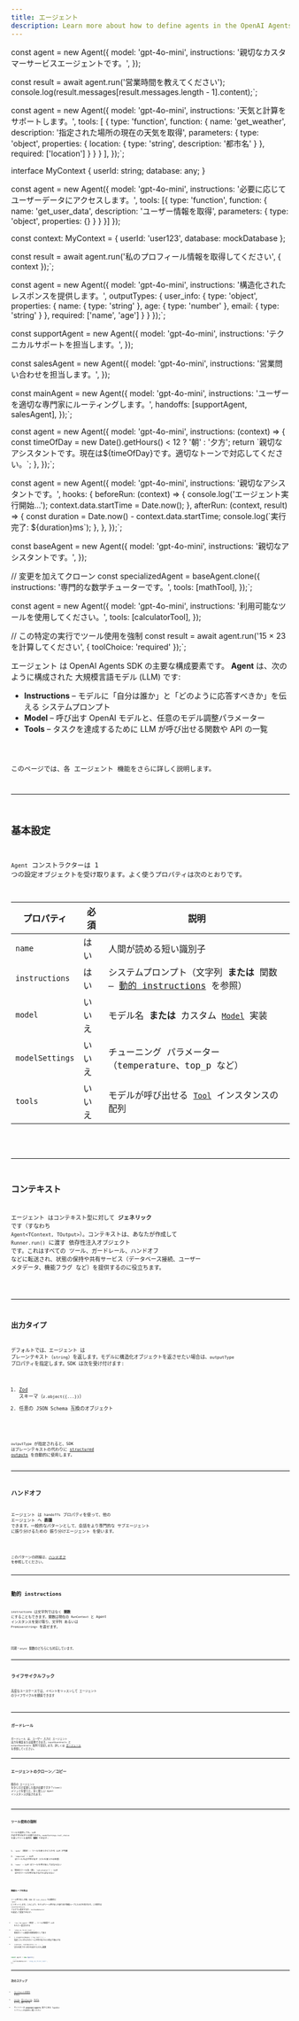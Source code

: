 ```yaml
---
title: エージェント
description: Learn more about how to define agents in the OpenAI Agents SDK for JavaScript / TypeScript
---
```




const agent = new Agent({
  model: 'gpt-4o-mini',
  instructions: '親切なカスタマーサービスエージェントです。',
});

const result = await agent.run('営業時間を教えてください');
console.log(result.messages[result.messages.length - 1].content);`;


const agent = new Agent({
  model: 'gpt-4o-mini',
  instructions: '天気と計算をサポートします。',
  tools: [
    {
      type: 'function',
      function: {
        name: 'get_weather',
        description: '指定された場所の現在の天気を取得',
        parameters: {
          type: 'object',
          properties: {
            location: { type: 'string', description: '都市名' }
          },
          required: ['location']
        }
      }
    }
  ],
});`;


interface MyContext {
  userId: string;
  database: any;
}

const agent = new Agent({
  model: 'gpt-4o-mini',
  instructions: '必要に応じてユーザーデータにアクセスします。',
  tools: [{
    type: 'function',
    function: {
      name: 'get_user_data',
      description: 'ユーザー情報を取得',
      parameters: { type: 'object', properties: {} }
    }
  }]
});

const context: MyContext = {
  userId: 'user123',
  database: mockDatabase
};

const result = await agent.run('私のプロフィール情報を取得してください', { context });`;


const agent = new Agent({
  model: 'gpt-4o-mini',
  instructions: '構造化されたレスポンスを提供します。',
  outputTypes: {
    user_info: {
      type: 'object',
      properties: {
        name: { type: 'string' },
        age: { type: 'number' },
        email: { type: 'string' }
      },
      required: ['name', 'age']
    }
  }
});`;


const supportAgent = new Agent({
  model: 'gpt-4o-mini',
  instructions: 'テクニカルサポートを担当します。',
});

const salesAgent = new Agent({
  model: 'gpt-4o-mini', 
  instructions: '営業問い合わせを担当します。',
});

const mainAgent = new Agent({
  model: 'gpt-4o-mini',
  instructions: 'ユーザーを適切な専門家にルーティングします。',
  handoffs: [supportAgent, salesAgent],
});`;


const agent = new Agent({
  model: 'gpt-4o-mini',
  instructions: (context) => {
    const timeOfDay = new Date().getHours() < 12 ? '朝' : '夕方';
    return \`親切なアシスタントです。現在は\${timeOfDay}です。適切なトーンで対応してください。\`;
  },
});`;


const agent = new Agent({
  model: 'gpt-4o-mini',
  instructions: '親切なアシスタントです。',
  hooks: {
    beforeRun: (context) => {
      console.log('エージェント実行開始...');
      context.data.startTime = Date.now();
    },
    afterRun: (context, result) => {
      const duration = Date.now() - context.data.startTime;
      console.log(\`実行完了: \${duration}ms\`);
    },
  },
});`;


const baseAgent = new Agent({
  model: 'gpt-4o-mini',
  instructions: '親切なアシスタントです。',
});

// 変更を加えてクローン
const specializedAgent = baseAgent.clone({
  instructions: '専門的な数学チューターです。',
  tools: [mathTool],
});`;


const agent = new Agent({
  model: 'gpt-4o-mini',
  instructions: '利用可能なツールを使用してください。',
  tools: [calculatorTool],
});

// この特定の実行でツール使用を強制
const result = await agent.run('15 × 23を計算してください', {
  toolChoice: 'required'
});`;

エージェント は OpenAI Agents SDK の主要な構成要素です。 **Agent** は、次のように構成された 大規模言語モデル (LLM) です:

- **Instructions** – モデルに「自分は誰か」と「どのように応答すべきか」を伝える システムプロンプト
- **Model** – 呼び出す OpenAI モデルと、任意のモデル調整パラメーター
- **Tools** – タスクを達成するために LLM が呼び出せる関数や API の一覧

<Code lang="typescript" code={simpleAgent} title="基本的な Agent 定義" />

このページでは、各 エージェント 機能をさらに詳しく説明します。

---

## 基本設定

`Agent` コンストラクターは 1 つの設定オブジェクトを受け取ります。よく使うプロパティは次のとおりです。

| プロパティ      | 必須   | 説明                                                                                               |
| --------------- | ------ | -------------------------------------------------------------------------------------------------- |
| `name`          | はい   | 人間が読める短い識別子                                                                             |
| `instructions`  | はい   | システムプロンプト（文字列 **または** 関数 – [動的 instructions](#dynamic-instructions) を参照）   |
| `model`         | いいえ | モデル名 **または** カスタム [`Model`](/openai-agents-js/openai/agents/interfaces/model/) 実装     |
| `modelSettings` | いいえ | チューニング パラメーター（temperature、top_p など）                                               |
| `tools`         | いいえ | モデルが呼び出せる [`Tool`](/openai-agents-js/openai/agents/type-aliases/tool/) インスタンスの配列 |

<Code lang="typescript" code={agentWithTools} title="ツールを使う Agent" />

---

## コンテキスト

エージェント はコンテキスト型に対して **ジェネリック** です（すなわち `Agent<TContext, TOutput>`）。コンテキストは、あなたが作成して `Runner.run()` に渡す 依存性注入オブジェクト です。これはすべての ツール、ガードレール、ハンドオフ などに転送され、状態の保持や共有サービス（データベース接続、ユーザー メタデータ、機能フラグ など）を提供するのに役立ちます。

<Code
  lang="typescript"
  code={agentWithContext}
  title="コンテキストを使う Agent"
/>

---

## 出力タイプ

デフォルトでは、エージェント は プレーンテキスト（`string`）を返します。モデルに構造化オブジェクトを返させたい場合は、`outputType` プロパティを指定します。SDK は次を受け付けます:

1. [Zod](https://github.com/colinhacks/zod) スキーマ（`z.object({...})`）
2. 任意の JSON Schema 互換のオブジェクト

<Code
  lang="typescript"
  code={agentWithAodOutputType}
  title="Zod による構造化出力"
/>

`outputType` が指定されると、SDK はプレーンテキストの代わりに
[structured outputs](https://platform.openai.com/docs/guides/structured-outputs) を自動的に使用します。

---

## ハンドオフ

エージェント は `handoffs` プロパティを使って、他の エージェント へ **委譲** できます。一般的なパターンとして、会話をより専門的な サブエージェント に振り分けるための 振り分けエージェント を使います。

<Code
  lang="typescript"
  code={agentWithHandoffs}
  title="ハンドオフを使う Agent"
/>

このパターンの詳細は、[ハンドオフ](/openai-agents-js/ja/guides/handoffs) を参照してください。

---

## 動的 instructions

`instructions` は文字列ではなく **関数** にすることもできます。関数は現在の `RunContext` と Agent インスタンスを受け取り、文字列 あるいは `Promise<string>` を返せます。

<Code
  lang="typescript"
  code={agentWithDynamicInstructions}
  title="動的 instructions を使う Agent"
/>

同期・`async` 関数のどちらにも対応しています。

---

## ライフサイクルフック

高度なユースケースでは、イベントをリッスンして エージェント のライフサイクルを観察できます

<Code
  lang="typescript"
  code={agentWithLifecycleHooks}
  title="ライフサイクルフックを使う Agent"
/>

---

## ガードレール

ガードレール は、ユーザー 入力と エージェント 出力を検証または変換できます。`inputGuardrails` と `outputGuardrails` 配列で設定します。詳しくは [ガードレール](/openai-agents-js/ja/guides/guardrails) を参照してください。

---

## エージェントのクローン／コピー

既存の エージェント を少しだけ変更した版が必要ですか？`clone()` メソッドを使うと、全く新しい `Agent` インスタンスが返されます。

<Code lang="typescript" code={agentCloning} title="エージェントのクローン" />

---

## ツール使用の強制

ツールを提供しても、LLM が必ず呼び出すとは限りません。`modelSettings.tool_choice` を使ってツール使用を **強制** できます:

1. `'auto'`（既定）– ツールを使うかどうかを LLM が判断
2. `'required'` – LLM はツールを必ず呼び出す（どれを使うかは任意）
3. `'none'` – LLM はツールを呼び出してはならない
4. 特定のツール名（例: `'calculator'`）– LLM はそのツールを呼び出さなければならない

<Code lang="typescript" code={agentForcingToolUse} title="ツール使用の強制" />

### 無限ループの防止

ツール呼び出しの後、SDK は `tool_choice` を自動的に `'auto'` にリセットします。これにより、モデルがツール呼び出しを繰り返す無限ループに入るのを防ぎます。この動作は `resetToolChoice` フラグで上書きするか、`toolUseBehavior` を設定して変更できます:

- `'run_llm_again'`（既定）– ツールの結果で LLM をもう一度実行する
- `'stop_on_first_tool'` – 最初のツール結果を最終回答として扱う
- `{ stopAtToolNames: ['my_tool'] }` – 指定したいずれかのツールが呼び出された時点で停止する
- `(context, toolResults) => ...` – 実行を終了すべきかを返すカスタム関数

```typescript
const agent = new Agent({
  ...,
  toolUseBehavior: 'stop_on_first_tool',
});
```

---

## 次のステップ

- [エージェントの実行](/openai-agents-js/ja/guides/running-agents) を学ぶ
- [ツール](/openai-agents-js/ja/guides/tools)、[ガードレール](/openai-agents-js/ja/guides/guardrails)、[モデル](/openai-agents-js/ja/guides/models) をさらに掘り下げる
- サイドバーの **@openai/agents** 配下にある TypeDoc リファレンス全体をご覧ください
